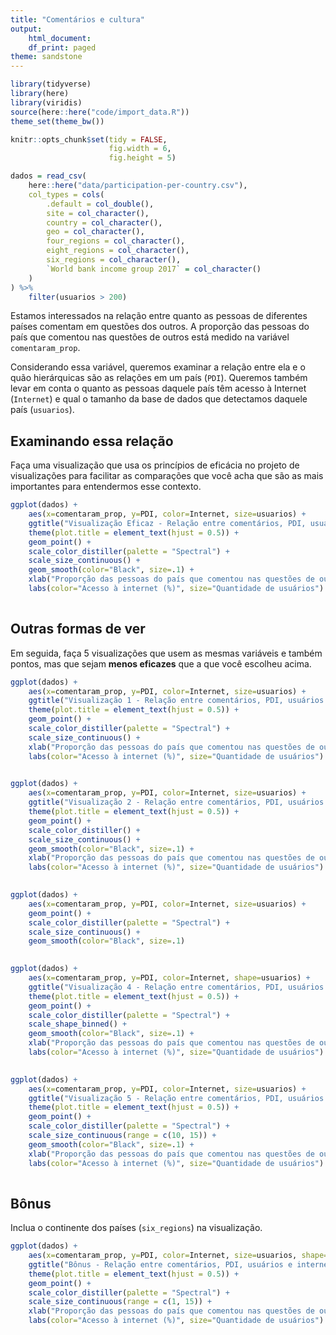 ```yaml
---
title: "Comentários e cultura"
output:
    html_document:
    df_print: paged
theme: sandstone
---
```


```r
library(tidyverse)
library(here)
library(viridis)
source(here::here("code/import_data.R"))
theme_set(theme_bw())

knitr::opts_chunk$set(tidy = FALSE,
                      fig.width = 6,
                      fig.height = 5)
```

```r
dados = read_csv(
    here::here("data/participation-per-country.csv"),
    col_types = cols(
        .default = col_double(),
        site = col_character(),
        country = col_character(),
        geo = col_character(),
        four_regions = col_character(),
        eight_regions = col_character(),
        six_regions = col_character(),
        `World bank income group 2017` = col_character()
    )
) %>% 
    filter(usuarios > 200)

```

Estamos interessados na relação entre quanto as pessoas de diferentes países comentam em questões dos outros. A proporção das pessoas do país que comentou nas questões de outros está medido na variável `comentaram_prop`. 

Considerando essa variável, queremos examinar a relação entre ela e o quão hierárquicas são as relações em um país (`PDI`). Queremos também levar em conta o quanto as pessoas daquele país têm acesso à Internet (`Internet`) e qual o tamanho da base de dados que detectamos daquele país (`usuarios`). 

## Examinando essa relação

Faça uma visualização que usa os princípios de eficácia no projeto de visualizações para facilitar as comparações que você acha que são as mais importantes para entendermos esse contexto.

```r

ggplot(dados) +
    aes(x=comentaram_prop, y=PDI, color=Internet, size=usuarios) +
    ggtitle("Visualização Eficaz - Relação entre comentários, PDI, usuários e internet") +
    theme(plot.title = element_text(hjust = 0.5)) +
    geom_point() +
    scale_color_distiller(palette = "Spectral") +
    scale_size_continuous() +
    geom_smooth(color="Black", size=.1) +
    xlab("Proporção das pessoas do país que comentou nas questões de outros") +
    labs(color="Acesso à internet (%)", size="Quantidade de usuários")
    
```


## Outras formas de ver

Em seguida, faça 5 visualizações que usem as mesmas variáveis e também pontos, mas que sejam **menos eficazes** que a que você escolheu acima.

```r

ggplot(dados) +
    aes(x=comentaram_prop, y=PDI, color=Internet, size=usuarios) +
    ggtitle("Visualização 1 - Relação entre comentários, PDI, usuários e internet") +
    theme(plot.title = element_text(hjust = 0.5)) +
    geom_point() +
    scale_color_distiller(palette = "Spectral") +
    scale_size_continuous() +
    xlab("Proporção das pessoas do país que comentou nas questões de outros") +
    labs(color="Acesso à internet (%)", size="Quantidade de usuários")
    
```

```r

ggplot(dados) +
    aes(x=comentaram_prop, y=PDI, color=Internet, size=usuarios) +
    ggtitle("Visualização 2 - Relação entre comentários, PDI, usuários e internet") +
    theme(plot.title = element_text(hjust = 0.5)) +
    geom_point() +
    scale_color_distiller() +
    scale_size_continuous() +
    geom_smooth(color="Black", size=.1) +
    xlab("Proporção das pessoas do país que comentou nas questões de outros") +
    labs(color="Acesso à internet (%)", size="Quantidade de usuários")
    
```

```r

ggplot(dados) +
    aes(x=comentaram_prop, y=PDI, color=Internet, size=usuarios) +
    geom_point() +
    scale_color_distiller(palette = "Spectral") +
    scale_size_continuous() +
    geom_smooth(color="Black", size=.1)
    
```

```r

ggplot(dados) +
    aes(x=comentaram_prop, y=PDI, color=Internet, shape=usuarios) +
    ggtitle("Visualização 4 - Relação entre comentários, PDI, usuários e internet") +
    theme(plot.title = element_text(hjust = 0.5)) +
    geom_point() +
    scale_color_distiller(palette = "Spectral") +
    scale_shape_binned() +
    geom_smooth(color="Black", size=.1) +
    xlab("Proporção das pessoas do país que comentou nas questões de outros") +
    labs(color="Acesso à internet (%)", size="Quantidade de usuários")
    
```

```r

ggplot(dados) +
    aes(x=comentaram_prop, y=PDI, color=Internet, size=usuarios) +
    ggtitle("Visualização 5 - Relação entre comentários, PDI, usuários e internet") +
    theme(plot.title = element_text(hjust = 0.5)) +
    geom_point() +
    scale_color_distiller(palette = "Spectral") +
    scale_size_continuous(range = c(10, 15)) +
    geom_smooth(color="Black", size=.1) +
    xlab("Proporção das pessoas do país que comentou nas questões de outros") +
    labs(color="Acesso à internet (%)", size="Quantidade de usuários")
    
```

## Bônus

Inclua o continente dos países (`six_regions`) na visualização.

```r

ggplot(dados) +
    aes(x=comentaram_prop, y=PDI, color=Internet, size=usuarios, shape=six_regions) +
    ggtitle("Bônus - Relação entre comentários, PDI, usuários e internet") +
    theme(plot.title = element_text(hjust = 0.5)) +
    geom_point() +
    scale_color_distiller(palette = "Spectral") +
    scale_size_continuous(range = c(1, 15)) +
    xlab("Proporção das pessoas do país que comentou nas questões de outros") +
    labs(color="Acesso à internet (%)", size="Quantidade de usuários")
    
```

